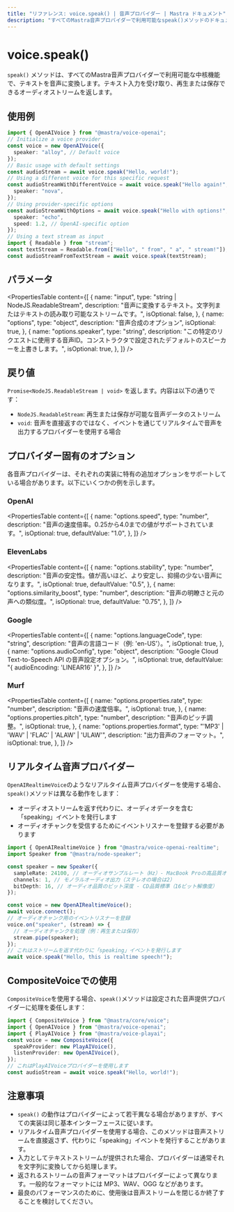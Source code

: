 ---
title: "リファレンス: voice.speak() | 音声プロバイダー | Mastra ドキュメント"
description: "すべてのMastra音声プロバイダーで利用可能なspeak()メソッドのドキュメント。テキストを音声に変換します。"
---

# voice.speak()

`speak()` メソッドは、すべてのMastra音声プロバイダーで利用可能な中核機能で、テキストを音声に変換します。テキスト入力を受け取り、再生または保存できるオーディオストリームを返します。

## 使用例

```typescript
import { OpenAIVoice } from "@mastra/voice-openai";
// Initialize a voice provider
const voice = new OpenAIVoice({
  speaker: "alloy", // Default voice
});
// Basic usage with default settings
const audioStream = await voice.speak("Hello, world!");
// Using a different voice for this specific request
const audioStreamWithDifferentVoice = await voice.speak("Hello again!", {
  speaker: "nova",
});
// Using provider-specific options
const audioStreamWithOptions = await voice.speak("Hello with options!", {
  speaker: "echo",
  speed: 1.2, // OpenAI-specific option
});
// Using a text stream as input
import { Readable } from "stream";
const textStream = Readable.from(["Hello", " from", " a", " stream!"]);
const audioStreamFromTextStream = await voice.speak(textStream);
```

## パラメータ

<PropertiesTable
  content={[
    {
      name: "input",
      type: "string | NodeJS.ReadableStream",
      description:
        "音声に変換するテキスト。文字列またはテキストの読み取り可能なストリームです。",
      isOptional: false,
    },
    {
      name: "options",
      type: "object",
      description: "音声合成のオプション",
      isOptional: true,
    },
    {
      name: "options.speaker",
      type: "string",
      description:
        "この特定のリクエストに使用する音声ID。コンストラクタで設定されたデフォルトのスピーカーを上書きします。",
      isOptional: true,
    },
  ]}
/>

## 戻り値

`Promise<NodeJS.ReadableStream | void>` を返します。内容は以下の通りです：

- `NodeJS.ReadableStream`: 再生または保存が可能な音声データのストリーム
- `void`: 音声を直接返すのではなく、イベントを通じてリアルタイムで音声を出力するプロバイダーを使用する場合

## プロバイダー固有のオプション

各音声プロバイダーは、それぞれの実装に特有の追加オプションをサポートしている場合があります。以下にいくつかの例を示します。

### OpenAI

<PropertiesTable
  content={[
    {
      name: "options.speed",
      type: "number",
      description:
        "音声の速度倍率。0.25から4.0までの値がサポートされています。",
      isOptional: true,
      defaultValue: "1.0",
    },
  ]}
/>

### ElevenLabs

<PropertiesTable
  content={[
    {
      name: "options.stability",
      type: "number",
      description:
        "音声の安定性。値が高いほど、より安定し、抑揚の少ない音声になります。",
      isOptional: true,
      defaultValue: "0.5",
    },
    {
      name: "options.similarity_boost",
      type: "number",
      description: "音声の明瞭さと元の声への類似度。",
      isOptional: true,
      defaultValue: "0.75",
    },
  ]}
/>

### Google

<PropertiesTable
  content={[
    {
      name: "options.languageCode",
      type: "string",
      description: "音声の言語コード（例: 'en-US'）。",
      isOptional: true,
    },
    {
      name: "options.audioConfig",
      type: "object",
      description: "Google Cloud Text-to-Speech API の音声設定オプション。",
      isOptional: true,
      defaultValue: "{ audioEncoding: 'LINEAR16' }",
    },
  ]}
/>

### Murf

<PropertiesTable
  content={[
    {
      name: "options.properties.rate",
      type: "number",
      description: "音声の速度倍率。",
      isOptional: true,
    },
    {
      name: "options.properties.pitch",
      type: "number",
      description: "音声のピッチ調整。",
      isOptional: true,
    },
    {
      name: "options.properties.format",
      type: "'MP3' | 'WAV' | 'FLAC' | 'ALAW' | 'ULAW'",
      description: "出力音声のフォーマット。",
      isOptional: true,
    },
  ]}
/>

## リアルタイム音声プロバイダー

`OpenAIRealtimeVoice`のようなリアルタイム音声プロバイダーを使用する場合、`speak()`メソッドは異なる動作をします：

- オーディオストリームを返す代わりに、オーディオデータを含む「speaking」イベントを発行します
- オーディオチャンクを受信するためにイベントリスナーを登録する必要があります

```typescript
import { OpenAIRealtimeVoice } from "@mastra/voice-openai-realtime";
import Speaker from "@mastra/node-speaker";

const speaker = new Speaker({
  sampleRate: 24100, // オーディオサンプルレート（Hz）- MacBook Proの高品質オーディオの標準
  channels: 1, // モノラルオーディオ出力（ステレオの場合は2）
  bitDepth: 16, // オーディオ品質のビット深度 - CD品質標準（16ビット解像度）
});

const voice = new OpenAIRealtimeVoice();
await voice.connect();
// オーディオチャンク用のイベントリスナーを登録
voice.on("speaker", (stream) => {
  // オーディオチャンクを処理（例：再生または保存）
  stream.pipe(speaker);
});
// これはストリームを返す代わりに「speaking」イベントを発行します
await voice.speak("Hello, this is realtime speech!");
```

## CompositeVoiceでの使用

`CompositeVoice`を使用する場合、`speak()`メソッドは設定された音声提供プロバイダーに処理を委任します：

```typescript
import { CompositeVoice } from "@mastra/core/voice";
import { OpenAIVoice } from "@mastra/voice-openai";
import { PlayAIVoice } from "@mastra/voice-playai";
const voice = new CompositeVoice({
  speakProvider: new PlayAIVoice(),
  listenProvider: new OpenAIVoice(),
});
// これはPlayAIVoiceプロバイダーを使用します
const audioStream = await voice.speak("Hello, world!");
```

## 注意事項

- `speak()` の動作はプロバイダーによって若干異なる場合がありますが、すべての実装は同じ基本インターフェースに従います。
- リアルタイム音声プロバイダーを使用する場合、このメソッドは音声ストリームを直接返さず、代わりに「speaking」イベントを発行することがあります。
- 入力としてテキストストリームが提供された場合、プロバイダーは通常それを文字列に変換してから処理します。
- 返されるストリームの音声フォーマットはプロバイダーによって異なります。一般的なフォーマットには MP3、WAV、OGG などがあります。
- 最良のパフォーマンスのために、使用後は音声ストリームを閉じるか終了することを検討してください。
